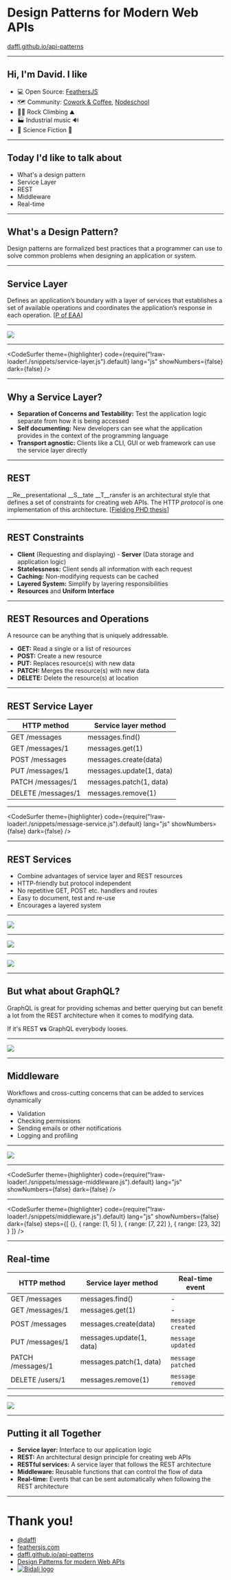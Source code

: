 
<Head>
  <title>Design Patterns for Modern Web APIs</title>
  <link rel="stylesheet" href="https://fonts.googleapis.com/css?family=Roboto:100,300,400,500,700,900|Raleway:100,300,400,500,700" />
  <link rel="stylesheet" href="styles.css" />
</Head>

# Design Patterns for Modern Web APIs

[daffl.github.io/api-patterns](https://daffl.github.io/api-patterns)

---

## Hi, I'm David. I like

- 💻 Open Source: [FeathersJS](https://feathersjs.com/)
- 🗺️ Community: [Cowork & Coffee](https://www.meetup.com/codecoffeeyvr/), [Nodeschool](https://nodeschool.io/vancouver/)
- 🧗‍♂️ Rock Climbing ⛰️
- 🏭 Industrial music 🔊
- 🚀 Science Fiction 🤖

---

## Today I'd like to talk about

- What's a design pattern
- Service Layer
- REST
- Middleware
- Real-time 

---

## What's a Design Pattern?

Design patterns are formalized best practices that a programmer
can use to solve common problems when designing an application or system.

---

## Service Layer

Defines an application’s boundary with a layer of services that
establishes a set of available operations and coordinates the application’s
response in each operation. [[P of EAA](https://martinfowler.com/eaaCatalog/serviceLayer.html)]

---

<Image src="img/service-layer.png" size="contain" />

---

<CodeSurfer
  theme={highlighter}
  code={require("!raw-loader!./snippets/service-layer.js").default}
  lang="js"
  showNumbers={false}
  dark={false}
/>

---

## Why a Service Layer?

- __Separation of Concerns and Testability:__ Test the application logic separate from how it is being accessed
- __Self documenting:__ New developers can see what the application provides in the context of the programming language
- __Transport agnostic:__ Clients like a CLI, GUI or web framework can use the service layer directly

---

## REST

__Re__presentational __S__tate __T__ransfer is an architectural style
that defines a set of constraints for creating web APIs.
The HTTP _protocol_ is one implementation of this architecture. [[Fielding PHD thesis](https://www.ics.uci.edu/~fielding/pubs/dissertation/rest_arch_style.htm)]

---

## REST Constraints

- __Client__  (Requesting and displaying) - __Server__ (Data storage and application logic)
- __Statelessness:__ Client sends all information with each request
- __Caching:__ Non-modifying requests can be cached
- __Layered System:__ Simplify by layering responsibilities
- __Resources__ and __Uniform Interface__

---

## REST Resources and Operations

A resource can be anything that is uniquely addressable.

- __GET:__ Read a single or a list of resources
- __POST:__ Create a new resource
- __PUT:__ Replaces resource(s) with new data
- __PATCH:__ Merges the resource(s) with new data
- __DELETE:__ Delete the resource(s) at location

---

## REST Service Layer

| HTTP method | Service layer method |
| --- | --- |
| GET /messages      | messages.find() |
| GET /messages/1    | messages.get(1) |
| POST /messages     | messages.create(data) |
| PUT /messages/1    | messages.update(1, data) |
| PATCH /messages/1  | messages.patch(1, data) |
| DELETE /messages/1 | messages.remove(1) |


---

<CodeSurfer
  theme={highlighter}
  code={require("!raw-loader!./snippets/message-service.js").default}
  lang="js"
  showNumbers={false}
  dark={false}
/>

---

## REST Services

- Combine advantages of service layer and REST resources
- HTTP-friendly but protocol independent
- No repetitive GET, POST etc. handlers and routes
- Easy to document, test and re-use
- Encourages a layered system

---

<Image src="img/rest-transport.svg" size="contain" />

---

<Image src="img/rest-websocket-transport.svg" size="contain" />

---

<Image src="img/http-socketio.svg" size="contain" />

---

## But what about GraphQL?

GraphQL is great for providing schemas and better querying but
can benefit a lot from the REST architecture when it comes to modifying data.

If it's REST __vs__ GraphQL everybody looses.

---

<Image src="img/graphql-transport.svg" size="contain" />

---

## Middleware

Workflows and cross-cutting concerns that can be added to services dynamically

- Validation
- Checking permissions
- Sending emails or other notifications
- Logging and profiling

---

<Image src="img/middleware.svg" size="contain" />

---

<CodeSurfer
  theme={highlighter}
  code={require("!raw-loader!./snippets/message-middleware.js").default}
  lang="js"
  showNumbers={false}
  dark={false}
/>

---

<CodeSurfer
  theme={highlighter}
  code={require("!raw-loader!./snippets/middleware.js").default}
  lang="js"
  showNumbers={false}
  dark={false}
  steps={[
    {},
    { range: [1, 5] },
    { range: [7, 22] },
    { range: [23, 32] }
  ]}
/>

---

## Real-time

| HTTP method | Service layer method | Real-time event |
| --- | --- | --- |
| GET /messages      | messages.find() | - |
| GET /messages/1    | messages.get(1) | - |
| POST /messages     | messages.create(data) | `message created` |
| PUT /messages/1    | messages.update(1, data) | `message updated` |
| PATCH /messages/1  | messages.patch(1, data) | `message patched` |
| DELETE /users/1 | messages.remove(1) | `message removed` |

---

<Image src="img/real-time.svg" size="contain" />

---

## Putting it all Together

- __Service layer:__ Interface to our application logic
- __REST:__ An architectural design principle for creating web APIs
- __RESTful services:__ A service layer that follows the REST architecture
- __Middleware:__ Reusable functions that can control the flow of data
- __Real-time:__ Events that can be sent automatically when following the REST architecture

---

# Thank you!

- [@daffl](https://twitter.com/daffl)
- [feathersjs.com](https://feathersjs.com)
- [daffl.github.io/api-patterns](https://daffl.github.io/api-patterns)
- [Design Patterns for modern Web APIs](https://blog.feathersjs.com/design-patterns-for-modern-web-apis-1f046635215)
- [![Bidali logo](img/bidali-logo.png)](https://bidali.com)
